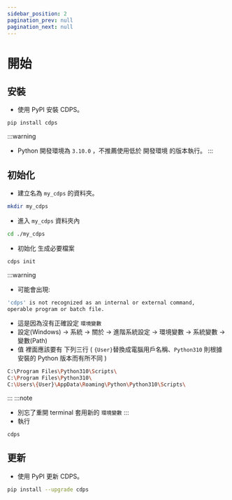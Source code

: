 ```yaml
---
sidebar_position: 2
pagination_prev: null
pagination_next: null
---
```



# 開始

## 安裝
- 使用 PyPI 安裝 CDPS。
```bash
pip install cdps
```
:::warning
- Python 開發環境為 `3.10.0` ，不推薦使用低於 開發環境 的版本執行。
:::

## 初始化
- 建立名為 `my_cdps` 的資料夾。
```bash
mkdir my_cdps
```
- 進入 `my_cdps` 資料夾內
```bash
cd ./my_cdps
```
- 初始化 生成必要檔案
```bash
cdps init
```
:::warning
- 可能會出現:
```bash
'cdps' is not recognized as an internal or external command,
operable program or batch file.
```
- 這是因為沒有正確設定 `環境變數`
- 設定(Windows) -> 系統 -> 關於 -> 進階系統設定 -> 環境變數 -> 系統變數 -> 變數(Path)
- 值 裡面應該要有 下列三行 ( `{User}`替換成電腦用戶名稱、`Python310` 則根據安裝的 Python 版本而有所不同 )
```bash
C:\Program Files\Python310\Scripts\
C:\Program Files\Python310\
C:\Users\{User}\AppData\Roaming\Python\Python310\Scripts\
```
:::
:::note
- 別忘了重開 terminal 套用新的 `環境變數`
:::
- 執行
```bash
cdps
```

## 更新
- 使用 PyPI 更新 CDPS。
```bash
pip install --upgrade cdps
```